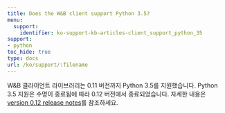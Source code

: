```yaml
---
title: Does the W&B client support Python 3.5?
menu:
  support:
    identifier: ko-support-kb-articles-client_support_python_35
support:
- python
toc_hide: true
type: docs
url: /ko/support/:filename
---
```


W&B 클라이언트 라이브러리는 0.11 버전까지 Python 3.5를 지원했습니다. Python 3.5 지원은 수명이 종료됨에 따라 0.12 버전에서 종료되었습니다. 자세한 내용은 [version 0.12 release notes](https://github.com/wandb/wandb/releases/tag/v0.12.0)를 참조하세요.
